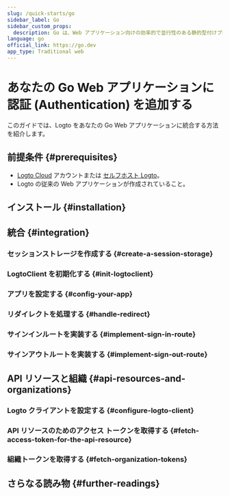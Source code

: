 ```yaml
---
slug: /quick-starts/go
sidebar_label: Go
sidebar_custom_props:
  description: Go は、Web アプリケーション向けの効率的で並行性のある静的型付けプログラミング言語です。
language: go
official_link: https://go.dev
app_type: Traditional web
---
```




# あなたの Go Web アプリケーションに認証 (Authentication) を追加する

このガイドでは、Logto をあなたの Go Web アプリケーションに統合する方法を紹介します。

<GoGuideTip />

## 前提条件 \{#prerequisites}

- [Logto Cloud](https://cloud.logto.io) アカウントまたは [セルフホスト Logto](/introduction/set-up-logto-oss)。
- Logto の従来の Web アプリケーションが作成されていること。

## インストール \{#installation}

<Installation />

## 統合 \{#integration}

### セッションストレージを作成する \{#create-a-session-storage}

<CreateSessionStorage />

### LogtoClient を初期化する \{#init-logtoclient}

<InitLogtoClient />

### アプリを設定する \{#config-your-app}

<SignInFlowSummary />

<AssumingUrl />

<WebConfigureRedirectUris />

### リダイレクトを処理する \{#handle-redirect}

<ImplementCallbackRoute />

### サインインルートを実装する \{#implement-sign-in-route}

<ImplementSignInRoute />

### サインアウトルートを実装する \{#implement-sign-out-route}

<ImplementSignOutRoute />

<Checkpoint />

<GetUserInformation />

## API リソースと組織 \{#api-resources-and-organizations}

<ApiResourcesDescription />

### Logto クライアントを設定する \{#configure-logto-client}

<ConfigApiResources />

### API リソースのためのアクセス トークンを取得する \{#fetch-access-token-for-the-api-resource}

<FetchAccessTokenForApiResources />

### 組織トークンを取得する \{#fetch-organization-tokens}

<FetchOrganizationTokenForUser />

## さらなる読み物 \{#further-readings}

<FurtherReadings />
